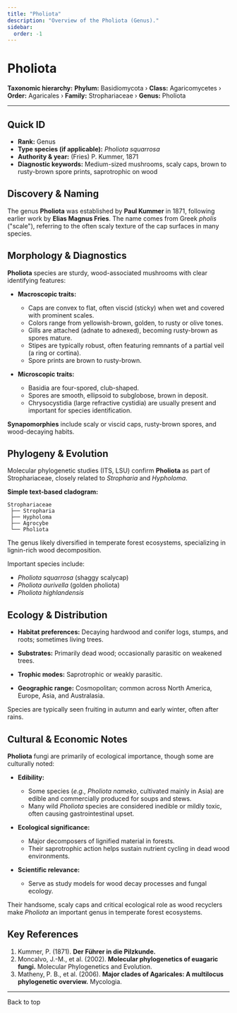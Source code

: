 ```yaml
---
title: "Pholiota"
description: "Overview of the Pholiota (Genus)."
sidebar:
  order: -1
---
```



# Pholiota <Badge variant="note" text="Genus" />

**Taxonomic hierarchy:** **Phylum:** Basidiomycota › **Class:** Agaricomycetes › **Order:** Agaricales › **Family:** Strophariaceae › **Genus:** Pholiota

---

## Quick ID
* **Rank:** Genus  
* **Type species (if applicable):** _Pholiota squarrosa_  
* **Authority & year:** (Fries) P. Kummer, 1871  
* **Diagnostic keywords:** Medium-sized mushrooms, scaly caps, brown to rusty-brown spore prints, saprotrophic on wood  

## Discovery & Naming
The genus **Pholiota** was established by **Paul Kummer** in 1871, following earlier work by **Elias Magnus Fries**. The name comes from Greek _pholis_ ("scale"), referring to the often scaly texture of the cap surfaces in many species.

## Morphology & Diagnostics
**Pholiota** species are sturdy, wood-associated mushrooms with clear identifying features:

- **Macroscopic traits:**
  - Caps are convex to flat, often viscid (sticky) when wet and covered with prominent scales.
  - Colors range from yellowish-brown, golden, to rusty or olive tones.
  - Gills are attached (adnate to adnexed), becoming rusty-brown as spores mature.
  - Stipes are typically robust, often featuring remnants of a partial veil (a ring or cortina).
  - Spore prints are brown to rusty-brown.

- **Microscopic traits:**
  - Basidia are four-spored, club-shaped.
  - Spores are smooth, ellipsoid to subglobose, brown in deposit.
  - Chrysocystidia (large refractive cystidia) are usually present and important for species identification.

**Synapomorphies** include scaly or viscid caps, rusty-brown spores, and wood-decaying habits.

## Phylogeny & Evolution
Molecular phylogenetic studies (ITS, LSU) confirm **Pholiota** as part of Strophariaceae, closely related to _Stropharia_ and _Hypholoma_.

**Simple text-based cladogram:**
```
Strophariaceae
 ├── Stropharia
 ├── Hypholoma
 ├── Agrocybe
 └── Pholiota
```
The genus likely diversified in temperate forest ecosystems, specializing in lignin-rich wood decomposition.

Important species include:

- _Pholiota squarrosa_ (shaggy scalycap)
- _Pholiota aurivella_ (golden pholiota)
- _Pholiota highlandensis_

## Ecology & Distribution
- **Habitat preferences:** Decaying hardwood and conifer logs, stumps, and roots; sometimes living trees.
- **Substrates:** Primarily dead wood; occasionally parasitic on weakened trees.
- **Trophic modes:** Saprotrophic or weakly parasitic.

- **Geographic range:** Cosmopolitan; common across North America, Europe, Asia, and Australasia.

Species are typically seen fruiting in autumn and early winter, often after rains.

## Cultural & Economic Notes
**Pholiota** fungi are primarily of ecological importance, though some are culturally noted:

- **Edibility:**
  - Some species (_e.g., Pholiota nameko_, cultivated mainly in Asia) are edible and commercially produced for soups and stews.
  - Many wild _Pholiota_ species are considered inedible or mildly toxic, often causing gastrointestinal upset.

- **Ecological significance:**
  - Major decomposers of lignified material in forests.
  - Their saprotrophic action helps sustain nutrient cycling in dead wood environments.

- **Scientific relevance:**
  - Serve as study models for wood decay processes and fungal ecology.

Their handsome, scaly caps and critical ecological role as wood recyclers make _Pholiota_ an important genus in temperate forest ecosystems.

## Key References
1. Kummer, P. (1871). **Der Führer in die Pilzkunde.**  
2. Moncalvo, J.-M., et al. (2002). **Molecular phylogenetics of euagaric fungi.** Molecular Phylogenetics and Evolution.  
3. Matheny, P. B., et al. (2006). **Major clades of Agaricales: A multilocus phylogenetic overview.** Mycologia.  

---

<LinkButton href="#top" variant="minimal" icon="arrow-up">
  Back to top
</LinkButton>

